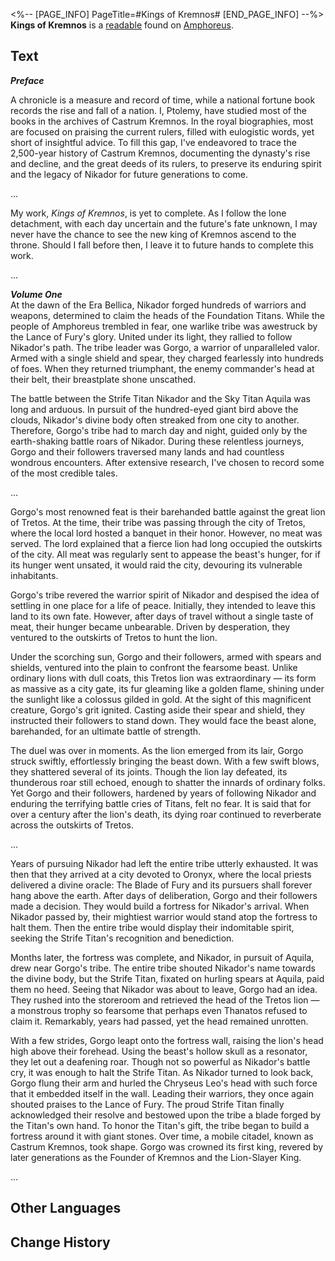 <%-- [PAGE_INFO]
PageTitle=#Kings of Kremnos#
[END_PAGE_INFO] --%>
{{Readable Infobox
|id           = 463
|partIds      = 190774
|title        = 
|image        = Item Kings of Kremnos- Volume One.png
|world        = Amphoreus
|parts        = 1
|author       = <!--to be added-->
|description  = Stories of past Kremnos kings written by Ptolemy, the deceased comrade-in-arms of Mydei. This particular book is about how Gorgo, the Founder of Kremnos, killed lions and built the city.
|part1        = Volume One
|source1      = {{cx|Source missing}}
|characters   = 
|factions     = 
}}
'''Kings of Kremnos''' is a [[readable]] found on [[Amphoreus]].
<!--
==Location==
{{Map Embed|<map name>|<marker id>}}
-->
==Text==
'''''Preface'''''

A chronicle is a measure and record of time, while a national fortune book records the rise and fall of a nation. I, Ptolemy, have studied most of the books in the archives of Castrum Kremnos. In the royal biographies, most are focused on praising the current rulers, filled with eulogistic words, yet short of insightful advice. To fill this gap, I've endeavored to trace the 2,500-year history of Castrum Kremnos, documenting the dynasty's rise and decline, and the great deeds of its rulers, to preserve its enduring spirit and the legacy of Nikador for future generations to come.

...

My work, ''Kings of Kremnos'', is yet to complete. As I follow the lone detachment, with each day uncertain and the future's fate unknown, I may never have the chance to see the new king of Kremnos ascend to the throne. Should I fall before then, I leave it to future hands to complete this work.

...

'''''Volume One'''''<br />At the dawn of the Era Bellica, Nikador forged hundreds of warriors and weapons, determined to claim the heads of the Foundation Titans. While the people of Amphoreus trembled in fear, one warlike tribe was awestruck by the Lance of Fury's glory. United under its light, they rallied to follow Nikador's path. The tribe leader was Gorgo, a warrior of unparalleled valor. Armed with a single shield and spear, they charged fearlessly into hundreds of foes. When they returned triumphant, the enemy commander's head at their belt, their breastplate shone unscathed.

The battle between the Strife Titan Nikador and the Sky Titan Aquila was long and arduous. In pursuit of the hundred-eyed giant bird above the clouds, Nikador's divine body often streaked from one city to another. Therefore, Gorgo's tribe had to march day and night, guided only by the earth-shaking battle roars of Nikador. During these relentless journeys, Gorgo and their followers traversed many lands and had countless wondrous encounters. After extensive research, I've chosen to record some of the most credible tales.

...

Gorgo's most renowned feat is their barehanded battle against the great lion of Tretos. At the time, their tribe was passing through the city of Tretos, where the local lord hosted a banquet in their honor. However, no meat was served. The lord explained that a fierce lion had long occupied the outskirts of the city. All meat was regularly sent to appease the beast's hunger, for if its hunger went unsated, it would raid the city, devouring its vulnerable inhabitants.

Gorgo's tribe revered the warrior spirit of Nikador and despised the idea of settling in one place for a life of peace. Initially, they intended to leave this land to its own fate. However, after days of travel without a single taste of meat, their hunger became unbearable. Driven by desperation, they ventured to the outskirts of Tretos to hunt the lion.

Under the scorching sun, Gorgo and their followers, armed with spears and shields, ventured into the plain to confront the fearsome beast. Unlike ordinary lions with dull coats, this Tretos lion was extraordinary &mdash; its form as massive as a city gate, its fur gleaming like a golden flame, shining under the sunlight like a colossus gilded in gold. At the sight of this magnificent creature, Gorgo's grit ignited. Casting aside their spear and shield, they instructed their followers to stand down. They would face the beast alone, barehanded, for an ultimate battle of strength.

The duel was over in moments. As the lion emerged from its lair, Gorgo struck swiftly, effortlessly bringing the beast down. With a few swift blows, they shattered several of its joints. Though the lion lay defeated, its thunderous roar still echoed, enough to shatter the innards of ordinary folks. Yet Gorgo and their followers, hardened by years of following Nikador and enduring the terrifying battle cries of Titans, felt no fear. It is said that for over a century after the lion's death, its dying roar continued to reverberate across the outskirts of Tretos.

...

Years of pursuing Nikador had left the entire tribe utterly exhausted. It was then that they arrived at a city devoted to Oronyx, where the local priests delivered a divine oracle: The Blade of Fury and its pursuers shall forever hang above the earth. After days of deliberation, Gorgo and their followers made a decision. They would build a fortress for Nikador's arrival. When Nikador passed by, their mightiest warrior would stand atop the fortress to halt them. Then the entire tribe would display their indomitable spirit, seeking the Strife Titan's recognition and benediction.

Months later, the fortress was complete, and Nikador, in pursuit of Aquila, drew near Gorgo's tribe. The entire tribe shouted Nikador's name towards the divine body, but the Strife Titan, fixated on hurling spears at Aquila, paid them no heed. Seeing that Nikador was about to leave, Gorgo had an idea. They rushed into the storeroom and retrieved the head of the Tretos lion &mdash; a monstrous trophy so fearsome that perhaps even Thanatos refused to claim it. Remarkably, years had passed, yet the head remained unrotten.

With a few strides, Gorgo leapt onto the fortress wall, raising the lion's head high above their forehead. Using the beast's hollow skull as a resonator, they let out a deafening roar. Though not so powerful as Nikador's battle cry, it was enough to halt the Strife Titan. As Nikador turned to look back, Gorgo flung their arm and hurled the Chryseus Leo's head with such force that it embedded itself in the wall. Leading their warriors, they once again shouted praises to the Lance of Fury. The proud Strife Titan finally acknowledged their resolve and bestowed upon the tribe a blade forged by the Titan's own hand. To honor the Titan's gift, the tribe began to build a fortress around it with giant stones. Over time, a mobile citadel, known as Castrum Kremnos, took shape. Gorgo was crowned its first king, revered by later generations as the Founder of Kremnos and the Lion-Slayer King.

...

<!--
==Trivia==
* 
-->
==Other Languages==
{{Other Languages
|en   = Kings of Kremnos
|zhs  = 悬锋诸王通鉴
|zht  = 懸鋒諸王通鑑
|ja   = クレムノス歴代王通鑑
|ko   = 크렘노스의 왕들
|es   = Historia de los reyes de Kremnos
|fr   = Rois d'Acrokopis
|ru   = Цари Кремноса
|th   = ส่องสะท้อนราชาแห่ง Kremnos
|vi   = Thông Giám Các Vị Vua Của Kremnos
|de   = Chronik der Könige von Kremnos
|id   = Wawasan Raja-Raja Kremnos
|pt   = Reis de Kremnos
}}

==Change History==
{{Change History|3.0}}